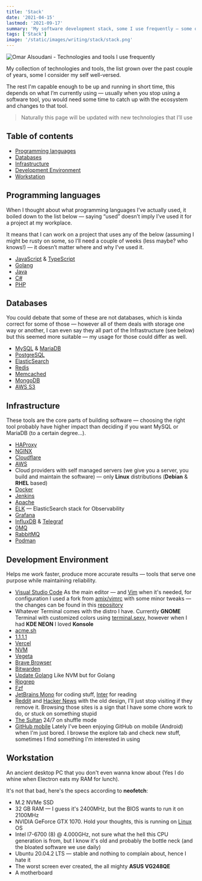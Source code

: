 ```yaml
---
title: 'Stack'
date: '2021-04-15'
lastmod: '2021-09-17'
summary: 'My software development stack, some I use frequently — some occasionally and the rest rarely or I have used in the past'
tags: ['Stack']
image: '/static/images/writing/stack/stack.png'
---
```


![Omar Alsoudani - Technologies and tools I use frequently](/static/images/writing/stack/stack.png)

My collection of technologies and tools, the list grown over the past couple of years, some I consider my self well-versed.

The rest I'm capable enough to be up and running in short time, this depends on what I’m currently using — usually when you stop using a software tool, you would need some time to catch up with the ecosystem and changes to that tool.

> Naturally this page will be updated with new technologies that I’ll use

## Table of contents

- [Programming languages](#programming-languages)
- [Databases](#databases)
- [Infrastructure](#infrastructure)
- [Development Environment](#development-environment)
- [Workstation](#workstation)

## Programming languages

When I thought about what programming languages I’ve actually used, it boiled down to the list below — saying “used” doesn’t imply I’ve used it for a project at my workplace.

It means that I can work on a project that uses any of the below (assuming I might be rusty on some, so I’ll need a couple of weeks (less maybe? who knows!) — it doesn’t matter where and why I’ve used it.

- [JavaScript](https://pbs.twimg.com/media/ChnulxvW0AEUs1J?format=jpg&name=large) & [TypeScript](https://www.typescriptlang.org/)
- [Golang](https://golang.org/)
- [Java](https://spring.io/projects/spring-boot)
- [C#](https://dotnet.microsoft.com/download/)
- [PHP](https://i.imgur.com/VgqoCKW.png)

## Databases

You could debate that some of these are not databases, which is kinda correct for some of those — however all of them deals with storage one way or another, I can even say they all part of the Infrastructure (see below) but this seemed more suitable — my usage for those could differ as well.

- [MySQL](https://www.mysql.com/) & [MariaDB](https://mariadb.org/)
- [PostgreSQL](https://www.postgresql.org/)
- [ElasticSearch](https://www.elastic.co/)
- [Redis](https://redis.io/)
- [Memcached](https://memcached.org/)
- [MongoDB](https://www.mongodb.com/)
- [AWS S3](https://aws.amazon.com/s3/)

## Infrastructure

These tools are the core parts of building software — choosing the right tool probably have higher impact than deciding if you want MySQL or MariaDB (to a certain degree…).

- [HAProxy](https://www.haproxy.org/)
- [NGINX](https://nginx.org/)
- [Cloudflare](https://cloudflare.com/)
- [AWS](https://aws.amazon.com/)
- Cloud providers with self managed servers (we give you a server, you build and maintain the software) — only **Linux** distributions (**Debian** & **RHEL** based)
- [Docker](https://www.docker.com/)
- [Jenkins](https://www.jenkins.io/)
- [Apache](https://httpd.apache.org/)
- [ELK](https://www.elastic.co/elastic-stack/) — ElasticSearch stack for Observability
- [Grafana](https://grafana.com/)
- [InfluxDB](https://www.influxdata.com/products/influxdb/) & [Telegraf](https://www.influxdata.com/time-series-platform/telegraf/)
- [0MQ](https://zeromq.org/)
- [RabbitMQ](https://www.rabbitmq.com/)
- [Podman](https://podman.io/)

## Development Environment

Helps me work faster, produce more accurate results — tools that serve one purpose while maintaining reliability.

- [Visual Studio Code](https://code.visualstudio.com/) As the main editor — and [Vim](/static/images/vim-qq.jpg) when it's needed, for configuration I used a fork from [amix/vimrc](https://github.com/amix/vimrc/) with some minor tweaks — the changes can be found in this [repository](https://github.com/omaralsoudanii/vimrc/)
- Whatever Terminal comes with the distro I have. Currently **GNOME** Terminal with customized colors using [terminal.sexy](https://terminal.sexy), however when I had **KDE NEON** I loved **Konsole**
- [acme.sh](https://github.com/acmesh-official/acme.sh/)
- [1.1.1.1](https://1.1.1.1/)
- [Vercel](https://vercel.com/)
- [NVM](https://github.com/nvm-sh/nvm/)
- [Vegeta](https://github.com/tsenart/vegeta)
- [Brave Browser](https://brave.com/)
- [Bitwarden](https://bitwarden.com/)
- [Update Golang](https://github.com/udhos/update-golang) Like NVM but for Golang
- [Ripgrep](https://github.com/BurntSushi/ripgrep/)
- [Fzf](https://github.com/junegunn/fzf/)
- [JetBrains Mono](https://www.jetbrains.com/lp/mono/) for coding stuff, [Inter](https://rsms.me/inter/) for reading
- [Reddit](https://www.reddit.com/) and [Hacker News](https://news.ycombinator.com/) with the old design, I'll just stop visiting if they remove it. Browsing those sites is a sign that I have some chore work to do, or stuck on something stupid
- [The Sultan](https://www.youtube.com/channel/UCiYs0vL7tkkCK4yF_YhfyEQ/playlists) 24/7 on shuffle mode
- [GitHub mobile](https://github.com/mobile) Lately I've been enjoying GitHub on mobile (Android) when I'm just bored. I browse the explore tab and check new stuff, sometimes I find something I'm interested in using

## Workstation

An ancient desktop PC that you don't even wanna know about (Yes I do whine when Electron eats my RAM for lunch).

It's not that bad, here's the specs according to **neofetch**:

- M.2 NVMe SSD
- 32 GB RAM — I guess it's 2400MHz, but the BIOS wants to run it on 2100MHz
- NVIDIA GeForce GTX 1070. Hold your thoughts, this is running on [Linux](/static/images/writing/stack/linus-torvalds-middle-finger.jpg) OS
- Intel I7-6700 (8) @ 4.000GHz, not sure what the hell this CPU generation is from, but I know it's old and probably the bottle neck (and the bloated software we use daily)
- Ubuntu 20.04.2 LTS — stable and nothing to complain about, hence I hate it
- The worst screen ever created, the all mighty **ASUS VG248QE**
- A motherboard
